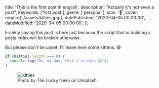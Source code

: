 
  title: 'This is the first post in english',
  description: "Actually it's not even a post",
  keywords: ['first post'],
  genre: ['personal'],
  icon: '🥇',
  cover: require('./assets/kitties.jpg'),
  datePublished: '2020-04-05 00:00:00',
  dateModified: '2020-04-05 00:00:00',
};

Frankly saying this post is here just because the script that is building a posts index will be broken otherwise.

But please don't be upset. I'll leave here some kittens. 😅

```typescript
if (kitties.length === 8) {
  console.log("Oh, my God, that's so cute 😊");
}
```

<LightBox>
  <figure>
    <img src={require('./assets/kitties.jpg')} alt="kitties" />
    <figcaption>Photo by The Lucky Neko on Unsplash</figcaption>
  </figure>
</LightBox>
